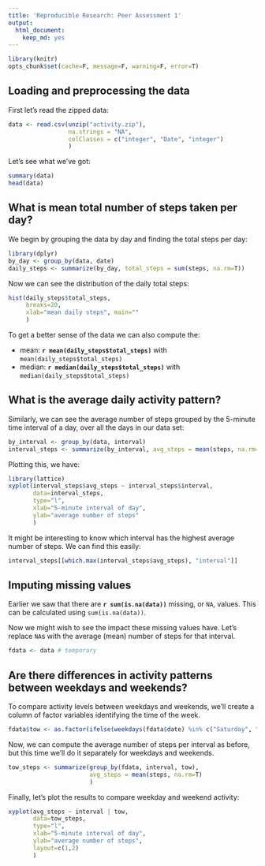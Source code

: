 ```yaml
---
title: 'Reproducible Research: Peer Assessment 1'
output:
  html_document:
    keep_md: yes
---
```

```r
library(knitr)
opts_chunk$set(cache=F, message=F, warning=F, error=T)
```

## Loading and preprocessing the data
First let's read the zipped data:
``` r
data <- read.csv(unzip("activity.zip"), 
                 na.strings = "NA", 
                 colClasses = c("integer", "Date", "integer")
                 )
```
Let's see what we've got:
``` r
summary(data)
head(data)
```


## What is mean total number of steps taken per day?
We begin by grouping the data by day and finding the total steps per day:
``` r
library(dplyr)
by_day <- group_by(data, date)
daily_steps <- summarize(by_day, total_steps = sum(steps, na.rm=T))
```

Now we can see the distribution of the daily total steps:
``` r
hist(daily_steps$total_steps, 
     breaks=20,
     xlab="mean daily steps", main=""
     )
```

To get a better sense of the data we can also compute the: 

* mean: **`r mean(daily_steps$total_steps)`** with ` mean(daily_steps$total_steps)`  
* median: **`r median(daily_steps$total_steps)`** with ` median(daily_steps$total_steps)`


## What is the average daily activity pattern?
Similarly, we can see the average number of steps grouped by the 5-minute time interval of a day, over all the days in our data set:

``` r
by_interval <- group_by(data, interval)
interval_steps <- summarize(by_interval, avg_steps = mean(steps, na.rm=T))
```

Plotting this, we have:
``` r
library(lattice)
xyplot(interval_steps$avg_steps ~ interval_steps$interval, 
       data=interval_steps, 
       type="l",
       xlab="5-minute interval of day",
       ylab="average number of steps"
       )
```
  
It might be interesting to know which interval has the highest average number of steps. We can find this easily:
``` r
interval_steps[[which.max(interval_steps$avg_steps), "interval"]]
```


## Imputing missing values
Earlier we saw that there are **`r sum(is.na(data))`** missing, or `NA`, values. This can be calculated using `sum(is.na(data))`.  

Now we might wish to see the impact these missing values have. Let's replace `NA`s with the average (mean) number of steps for that interval.  

``` r
fdata <- data # temporary

```


## Are there differences in activity patterns between weekdays and weekends?
To compare activity levels between weekdays and weekends, we'll create a column of factor variables identifying the time of the week.
``` r
fdata$tow <- as.factor(ifelse(weekdays(fdata$date) %in% c("Saturday", "Sunday"), "weekend", "weekday"))

```

Now, we can compute the average number of steps per interval as before, but this time we'll do it separately for weekdays and weekends.

``` r
tow_steps <- summarize(group_by(fdata, interval, tow),
                       avg_steps = mean(steps, na.rm=T)
                       )
```

Finally, let's plot the results to compare weekday and weekend activity:

``` r
xyplot(avg_steps ~ interval | tow,
       data=tow_steps, 
       type="l",
       xlab="5-minute interval of day",
       ylab="average number of steps",
       layout=c(1,2)
       )

```


